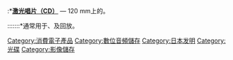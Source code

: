 {{Commons category|Compact discs}}
:*'''[[激光唱片|激光唱片（CD）]]''' —  120 mm{{C|光碟}}上的{{C|电脑储存媒体}}。
:::::::*通常用于{{C|数位音频储存}}、{{C|影像储存}}及回放。

::{{cat main}}

[[Category:消費電子產品|Category:消費電子產品]]
[[Category:數位音頻儲存|Category:數位音頻儲存]]
[[Category:日本发明|Category:日本发明]]
[[Category:光碟|Category:光碟]]
[[Category:影像儲存|Category:影像儲存]]